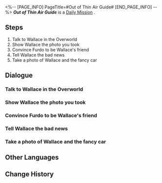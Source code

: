 <%-- [PAGE_INFO]
PageTitle=#Out of Thin Air Guide#
[END_PAGE_INFO] --%>
{{Stub|Dialogue.}}
{{Mission Infobox
|id            = 3010203
|title         = 
|image         = <!--Mission Out of Thin Air Guide.png-->
|type          = Daily
|event_name    = 
|chapter       = 
|requirements  = 
|summary       = <!--official mission summary from Fate's Atlas-->
|characters    = Furdo; Trailblazer; Wallace
|startLocation = [[<!--starting world-->]] - [[<!--starting area-->]]
|world         = <!--starting world-->
|area          = <!--starting area-->
|prev          = 
|next          = 
|exp           = 
|credits       = 5000
|stellarJade   = 
|other         = {{Card List|}}
}}
'''''Out of Thin Air Guide''''' is a [[Daily Mission]]<!--in [world]-->.

==Steps==
# Talk to Wallace in the Overworld
# Show Wallace the photo you took
# Convince Furdo to be Wallace's friend
# Tell Wallace the bad news
# Take a photo of Wallace and the fancy car

<!--
==Gameplay Notes==

--><!--
==Trial Character==

-->
==Dialogue==
{{Stub Dialogue}}
===Talk to Wallace in the Overworld===
{{Mission Description|type=daily|location=<!--to be added-->|Wallace in the Administrative District seems to be worried about something...<br />As one helpful Trailblazer, you plan to ask how he has been lately.}}
{{Dialogue Start}}
:{{tx}}
{{Dialogue End}}

===Show Wallace the photo you took===
{{Mission Description|type=daily|location=<!--to be added-->|update|Wallace is worried because he does not have many good friends.<br />You helped Wallace take a photo &mdash; It looks good. Show it to him.}}
{{Dialogue Start}}
:{{tx}}
{{Dialogue End}}

===Convince Furdo to be Wallace's friend===
{{Mission Description|type=daily|location=<!--to be added-->|update|Wallace is worried because he does not have many good friends.<br />He wants to be friends with the roaming judge, Furdo, and would like you to talk to him &mdash; You decide to help him the whole way through.}}
{{Dialogue Start}}
:{{tx}}
{{Dialogue End}}

===Tell Wallace the bad news===
{{Mission Description|type=daily|location=<!--to be added-->|update|Furdo does not want to be Wallace's friend due to reasons.<br />What a piece of bad news... Go back to Wallace to explain the situation.}}
{{Dialogue Start}}
:{{tx}}
{{Dialogue End}}

===Take a photo of Wallace and the fancy car===
{{Mission Description|type=daily|location=<!--to be added-->|update|Wallace is worried because he does not have many good friends.<br />He has a plan to make more friends, and the first step is to have a photo taken.}}
{{Dialogue Start}}
:{{tx}}
{{Dialogue End}}

==Other Languages==
{{Other Languages
|en   = Out of Thin Air Guide
|zhs  = 无中生友指南
|zht  = 無中生友指南
|ja   = 責任転嫁指南
|ko   = 뜬금없는 조언
|es   = Guía para hacer amigos de la nada
|fr   = L'argent n'achète pas tout
|ru   = Руководство по перекладыванию ответственности
|th   = คู่มือการผูกมิตร
|vi   = Hướng Dẫn Từ Không Thành Có
|de   = Freunde aus heiterem Himmel
|id   = Panduan Kambing Hitam
|pt   = Guia Que Surgiu do Nada
}}

==Change History==
{{Change History|1.0}}
